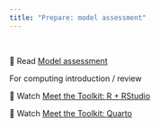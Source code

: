 ```yaml
---
title: "Prepare: model assessment" 
---
```


<br>

📖 Read [Model assessment](https://introregression.netlify.app/04-slr#model-assessment)

For computing introduction / review

🎥 Watch [Meet the Toolkit: R + RStudio](https://warpwire.duke.edu/w/7WsIAA/)

🎥 Watch [Meet the Toolkit: Quarto](https://warpwire.duke.edu/w/62sIAA/)
